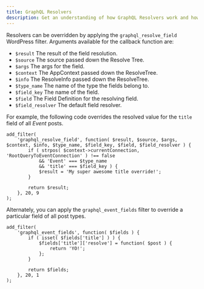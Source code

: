 ```yaml
---
title: GraphQL Resolvers
description: Get an understanding of how GraphQL Resolvers work and how to customize their behavior
---
```


Resolvers can be overridden by applying the `graphql_resolve_field` WordPress filter. Arguments available for the callback function are:


* `$result`         The result of the field resolution.
* `$source`         The source passed down the Resolve Tree.
* `$args`           The args for the field.
* `$context`        The AppContext passed down the ResolveTree.
* `$info`           The ResolveInfo passed down the ResolveTree.
* `$type_name`      The name of the type the fields belong to.
* `$field_key`      The name of the field.
* `$field`          The Field Definition for the resolving field.
* `$field_resolver` The default field resolver.

For example, the following code overrides the resolved value for the `title` field of all _Event_ posts.

```
add_filter(
	'graphql_resolve_field', function( $result, $source, $args, $context, $info, $type_name, $field_key, $field, $field_resolver ) {
		if ( strpos( $context->currentConnection, 'RootQueryToEventConnection' ) !== false
			&& 'Event' === $type_name
			&& 'title' === $field_key ) {
			$result = 'My super awesome title override!';
		}

		return $result;
	}, 20, 9
);
```

Alternately, you can apply the `graphql_event_fields` filter to override a particular field of all post types.

```
add_filter(
	'graphql_event_fields', function( $fields ) {
		if ( isset( $fields['title'] ) ) {
			$fields['title']['resolve'] = function( $post ) {
				return 'YO!';
			};
		}

		return $fields;
	}, 20, 1
);
```